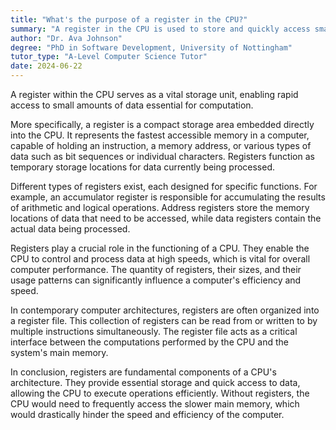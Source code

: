```yaml
---
title: "What's the purpose of a register in the CPU?"
summary: "A register in the CPU is used to store and quickly access small amounts of data needed for computation."
author: "Dr. Ava Johnson"
degree: "PhD in Software Development, University of Nottingham"
tutor_type: "A-Level Computer Science Tutor"
date: 2024-06-22
---
```


A register within the CPU serves as a vital storage unit, enabling rapid access to small amounts of data essential for computation.

More specifically, a register is a compact storage area embedded directly into the CPU. It represents the fastest accessible memory in a computer, capable of holding an instruction, a memory address, or various types of data such as bit sequences or individual characters. Registers function as temporary storage locations for data currently being processed.

Different types of registers exist, each designed for specific functions. For example, an accumulator register is responsible for accumulating the results of arithmetic and logical operations. Address registers store the memory locations of data that need to be accessed, while data registers contain the actual data being processed.

Registers play a crucial role in the functioning of a CPU. They enable the CPU to control and process data at high speeds, which is vital for overall computer performance. The quantity of registers, their sizes, and their usage patterns can significantly influence a computer's efficiency and speed.

In contemporary computer architectures, registers are often organized into a register file. This collection of registers can be read from or written to by multiple instructions simultaneously. The register file acts as a critical interface between the computations performed by the CPU and the system's main memory.

In conclusion, registers are fundamental components of a CPU's architecture. They provide essential storage and quick access to data, allowing the CPU to execute operations efficiently. Without registers, the CPU would need to frequently access the slower main memory, which would drastically hinder the speed and efficiency of the computer.
    